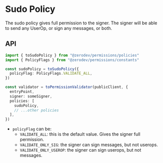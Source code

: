 # Sudo Policy

The sudo policy gives full permission to the signer.  The signer will be able to send any UserOp, or sign any messages, or both.

## API

```ts
import { toSudoPolicy } from "@zerodev/permissions/policies"
import { PolicyFlags } from "@zerodev/permissions/constants"

const sudoPolicy = toSudoPolicy({
  policyFlag: PolicyFlags.VALIDATE_ALL,
})

const validator = toPermissionValidator(publicClient, {
  entryPoint,
  signer: someSigner,
  policies: [
    sudoPolicy,
    // ...other policies
  ],
})
```

- `policyFlag` can be:
  - `VALIDATE_ALL`: this is the default value.  Gives the signer full permission.
  - `VALIDATE_ONLY_SIG`:  the signer can sign messages, but not userops.
  - `VALIDATE_ONLY_USEROP`:  the signer can sign userops, but not messages.